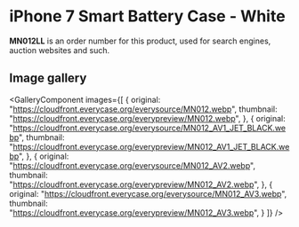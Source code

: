 
# iPhone 7 Smart Battery Case - White

<Callout type='info' emoji='👉🏻'>**MN012LL** is an order number for this product, used for search engines, auction websites and such.</Callout>

## Image gallery

<GalleryComponent
    images={[
      {
        original: "https://cloudfront.everycase.org/everysource/MN012.webp",
        thumbnail: "https://cloudfront.everycase.org/everypreview/MN012.webp",
      },
      {
        original: "https://cloudfront.everycase.org/everysource/MN012_AV1_JET_BLACK.webp",
        thumbnail: "https://cloudfront.everycase.org/everypreview/MN012_AV1_JET_BLACK.webp",
      },
      {
        original: "https://cloudfront.everycase.org/everysource/MN012_AV2.webp",
        thumbnail: "https://cloudfront.everycase.org/everypreview/MN012_AV2.webp",
      },
      {
        original: "https://cloudfront.everycase.org/everysource/MN012_AV3.webp",
        thumbnail: "https://cloudfront.everycase.org/everypreview/MN012_AV3.webp",
      }
    ]}
  />
